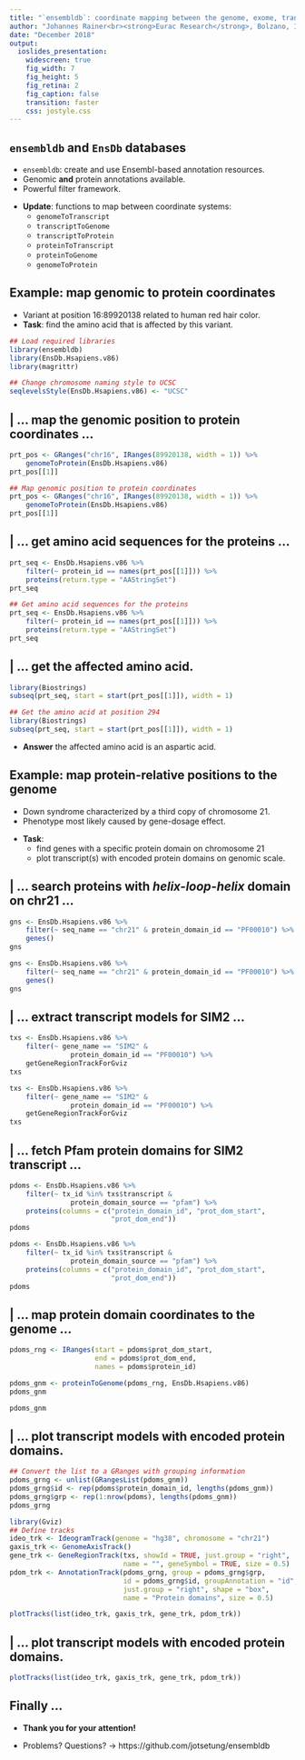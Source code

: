 ```yaml
---
title: "`ensembldb`: coordinate mapping between the genome, exome, transcriptome and proteome"
author: "Johannes Rainer<br><strong>Eurac Research</strong>, Bolzano, Italy<br>johannes.rainer@eurac.edu - github/twitter: jotsetung"
date: "December 2018"
output: 
  ioslides_presentation:
    widescreen: true
    fig_width: 7
    fig_height: 5
    fig_retina: 2
    fig_caption: false
    transition: faster
    css: jostyle.css
---
```


<style type="text/css">

slides > slide:not(.nobackground):after {
  content: '';
}

slides > slide {
    -webkit-transition:none !important;transition:none !important;
}

.build > * {
  -webkit-transition: opacity 0.1s ease-in-out;
  -webkit-transition-delay: 0.1s;
  -moz-transition: opacity 0.1s ease-in-out 0.1s;
  -o-transition: opacity 0.1s ease-in-out 0.1s;
  transition: opacity 0.1s ease-in-out 0.1s;
}

</style>

<!-- 
For options, settings etc see:
https://rmarkdown.rstudio.com/ioslides_presentation_format.html
https://bookdown.org/yihui/rmarkdown/ioslides-presentation.html#adding-a-logo

    css: style.css


f fullscreen
command + increase size (zoom)
w toggle widescreen
o enable overview
h enable code highlight


Export to pdf:
webshot function from webshot package.
Might have to change stuff in the style sheet to make it working.
library(webshot)
install_phantomjs()
fn <- paste0("file://", normalizePath("xcms-preprocessing-ioslides.html"))
webshot(fn, "xcms-preprocessing-ioslides.pdf", delay = 4, vwidth = 1024, vheight = 768)
-->

## `ensembldb` and `EnsDb` databases {.build}

- `ensembldb`: create and use Ensembl-based annotation resources.
- Genomic **and** protein annotations available.
- Powerful filter framework.

<div>
- **Update**: functions to map between coordinate systems:
  - `genomeToTranscript`
  - `transcriptToGenome`
  - `transcriptToProtein`
  - `proteinToTranscript`
  - `proteinToGenome`
  - `genomeToProtein`
</div>

## Example: map genomic to protein coordinates {.build}

- Variant at position 16:89920138 related to human red hair color.
- **Task**: find the amino acid that is affected by this variant.

<div>
```r
## Load required libraries
library(ensembldb)
library(EnsDb.Hsapiens.v86)
library(magrittr)

## Change chromosome naming style to UCSC
seqlevelsStyle(EnsDb.Hsapiens.v86) <- "UCSC"
```
</div>

## | ... map the genomic position to protein coordinates ... {.build}

```r
prt_pos <- GRanges("chr16", IRanges(89920138, width = 1)) %>%
    genomeToProtein(EnsDb.Hsapiens.v86)
prt_pos[[1]]
```
<div>
```r
## Map genomic position to protein coordinates
prt_pos <- GRanges("chr16", IRanges(89920138, width = 1)) %>%
    genomeToProtein(EnsDb.Hsapiens.v86)
prt_pos[[1]]
```
</div>

## | ... get amino acid sequences for the proteins ... {.build}

```r
prt_seq <- EnsDb.Hsapiens.v86 %>%
    filter(~ protein_id == names(prt_pos[[1]])) %>%
    proteins(return.type = "AAStringSet")
prt_seq
```
<div>
```r
## Get amino acid sequences for the proteins
prt_seq <- EnsDb.Hsapiens.v86 %>%
    filter(~ protein_id == names(prt_pos[[1]])) %>%
    proteins(return.type = "AAStringSet")
prt_seq
```
</div>

## | ... get the affected amino acid. {.build}

```r
library(Biostrings)
subseq(prt_seq, start = start(prt_pos[[1]]), width = 1)
```
<div>
```r
## Get the amino acid at position 294
library(Biostrings)
subseq(prt_seq, start = start(prt_pos[[1]]), width = 1)
```
</div>
<div>
- **Answer** the affected amino acid is an aspartic acid.
</div>

## Example: map protein-relative positions to the genome {.build}

- Down syndrome characterized by a third copy of chromosome 21.
- Phenotype most likely caused by gene-dosage effect.

<div>
- **Task**:
  - find genes with a specific protein domain on chromosome 21
  - plot transcript(s) with encoded protein domains on genomic scale.
</div>

## | ... search proteins with *helix-loop-helix* domain on chr21 ... {.build}

<div>
```r
gns <- EnsDb.Hsapiens.v86 %>%
    filter(~ seq_name == "chr21" & protein_domain_id == "PF00010") %>%
    genes()
gns
```
</div>
<div>
```r
gns <- EnsDb.Hsapiens.v86 %>%
    filter(~ seq_name == "chr21" & protein_domain_id == "PF00010") %>%
    genes()
gns
```
</div>

## | ... extract transcript models for SIM2 ... {.build}

<div>
```r
txs <- EnsDb.Hsapiens.v86 %>%
    filter(~ gene_name == "SIM2" &
               protein_domain_id == "PF00010") %>%
    getGeneRegionTrackForGviz
txs
```
</div>
<div>
```r
txs <- EnsDb.Hsapiens.v86 %>%
    filter(~ gene_name == "SIM2" &
               protein_domain_id == "PF00010") %>%
    getGeneRegionTrackForGviz
txs
```
</div>


## | ... fetch Pfam protein domains for SIM2 transcript ... {.build}

<div>
```r
pdoms <- EnsDb.Hsapiens.v86 %>%
    filter(~ tx_id %in% txs$transcript &
               protein_domain_source == "pfam") %>%
    proteins(columns = c("protein_domain_id", "prot_dom_start",
                         "prot_dom_end"))
pdoms
```
</div>
<div>
```r
pdoms <- EnsDb.Hsapiens.v86 %>%
    filter(~ tx_id %in% txs$transcript &
               protein_domain_source == "pfam") %>%
    proteins(columns = c("protein_domain_id", "prot_dom_start",
                         "prot_dom_end"))
pdoms
```
</div>

## | ... map protein domain coordinates to the genome ... {.build}

<div>
```r
pdoms_rng <- IRanges(start = pdoms$prot_dom_start,
                     end = pdoms$prot_dom_end,
                     names = pdoms$protein_id)

pdoms_gnm <- proteinToGenome(pdoms_rng, EnsDb.Hsapiens.v86)
pdoms_gnm
```
</div>
<div>
```r
pdoms_gnm
```
</div>

## | ... plot transcript models with encoded protein domains. {.build}

<div>
```r
## Convert the list to a GRanges with grouping information
pdoms_grng <- unlist(GRangesList(pdoms_gnm))
pdoms_grng$id <- rep(pdoms$protein_domain_id, lengths(pdoms_gnm))
pdoms_grng$grp <- rep(1:nrow(pdoms), lengths(pdoms_gnm))
pdoms_grng

library(Gviz)
## Define tracks
ideo_trk <- IdeogramTrack(genome = "hg38", chromosome = "chr21")
gaxis_trk <- GenomeAxisTrack()
gene_trk <- GeneRegionTrack(txs, showId = TRUE, just.group = "right",
                            name = "", geneSymbol = TRUE, size = 0.5)
pdom_trk <- AnnotationTrack(pdoms_grng, group = pdoms_grng$grp,
                            id = pdoms_grng$id, groupAnnotation = "id",
                            just.group = "right", shape = "box",
                            name = "Protein domains", size = 0.5)

plotTracks(list(ideo_trk, gaxis_trk, gene_trk, pdom_trk))
```
</div>

## | ... plot transcript models with encoded protein domains.

<div>
```r
plotTracks(list(ideo_trk, gaxis_trk, gene_trk, pdom_trk))
```
</div>


## Finally ... {.build}

<div>
- **Thank you for your attention!**
</div>
<div>
- Problems? Questions? -> https://github.com/jotsetung/ensembldb
</div>
